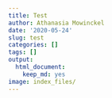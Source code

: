 ```yaml
---
title: Test
author: Athanasia Mowinckel
date: '2020-05-24'
slug: test
categories: []
tags: []
output:
  html_document:
    keep_md: yes
image: index_files/
---
```


```r
```

